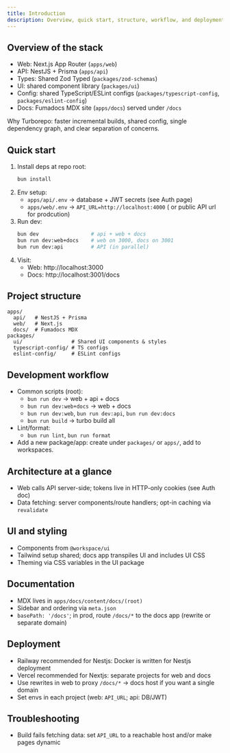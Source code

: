 ```yaml
---
title: Introduction
description: Overview, quick start, structure, workflow, and deployment
---
```


## Overview of the stack

- Web: Next.js App Router (`apps/web`)
- API: NestJS + Prisma (`apps/api`)
- Types: Shared Zod Typed (`packages/zod-schemas`)
- UI: shared component library (`packages/ui`)
- Config: shared TypeScript/ESLint configs (`packages/typescript-config`, `packages/eslint-config`)
- Docs: Fumadocs MDX site (`apps/docs`) served under `/docs`

Why Turborepo: faster incremental builds, shared config, single dependency graph, and clear separation of concerns.

## Quick start

1. Install deps at repo root:
   ```bash
   bun install
   ```
2. Env setup:
   - `apps/api/.env` → database + JWT secrets (see Auth page)
   - `apps/web/.env` → `API_URL=http://localhost:4000` ( or public API url for prodcution)
3. Run dev:
   ```bash
   bun dev                 # api + web + docs
   bun run dev:web+docs    # web on 3000, docs on 3001
   bun run dev:api         # API (in parallel)
   ```
4. Visit:
   - Web: http://localhost:3000
   - Docs: http://localhost:3001/docs

## Project structure

```
apps/
  api/   # NestJS + Prisma
  web/   # Next.js
  docs/  # Fumadocs MDX
packages/
  ui/                # Shared UI components & styles
  typescript-config/ # TS configs
  eslint-config/     # ESLint configs
```

## Development workflow

- Common scripts (root):
  - `bun run dev` → web + api + docs
  - `bun run dev:web+docs` → web + docs
  - `bun run dev:web`, `bun run dev:api`, `bun run dev:docs`
  - `bun run build` → turbo build all
- Lint/format:
  - `bun run lint`, `bun run format`
- Add a new package/app: create under `packages/` or `apps/`, add to workspaces.

## Architecture at a glance

- Web calls API server-side; tokens live in HTTP-only cookies (see Auth doc)
- Data fetching: server components/route handlers; opt-in caching via `revalidate`

## UI and styling

- Components from `@workspace/ui`
- Tailwind setup shared; docs app transpiles UI and includes UI CSS
- Theming via CSS variables in the UI package

## Documentation

- MDX lives in `apps/docs/content/docs/(root)`
- Sidebar and ordering via `meta.json`
- `basePath: '/docs'`; in prod, route `/docs/*` to the docs app (rewrite or separate domain)

## Deployment

- Railway recommended for Nestjs: Docker is written for Nestjs deployment
- Vercel recommended for Nextjs: separate projects for web and docs
- Use rewrites in web to proxy `/docs/*` → docs host if you want a single domain
- Set envs in each project (web: `API_URL`; api: DB/JWT)

## Troubleshooting

- Build fails fetching data: set `API_URL` to a reachable host and/or make pages dynamic

